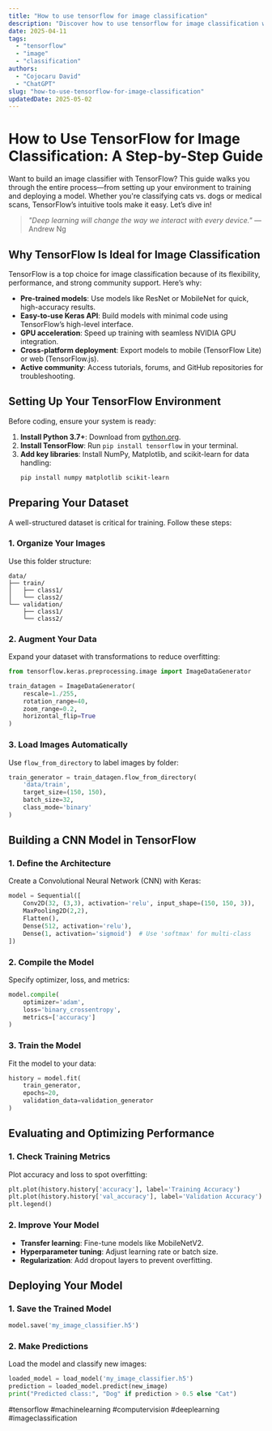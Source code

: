 ```yaml
---
title: "How to use tensorflow for image classification"
description: "Discover how to use tensorflow for image classification with this in-depth guide, providing actionable insights and practical tips to boost your knowledge and results."
date: 2025-04-11
tags:
  - "tensorflow"
  - "image"
  - "classification"
authors:
  - "Cojocaru David"
  - "ChatGPT"
slug: "how-to-use-tensorflow-for-image-classification"
updatedDate: 2025-05-02
---
```


# How to Use TensorFlow for Image Classification: A Step-by-Step Guide  

Want to build an image classifier with TensorFlow? This guide walks you through the entire process—from setting up your environment to training and deploying a model. Whether you're classifying cats vs. dogs or medical scans, TensorFlow’s intuitive tools make it easy. Let’s dive in!  

> *"Deep learning will change the way we interact with every device."* — Andrew Ng  

## Why TensorFlow Is Ideal for Image Classification  

TensorFlow is a top choice for image classification because of its flexibility, performance, and strong community support. Here’s why:  

- **Pre-trained models**: Use models like ResNet or MobileNet for quick, high-accuracy results.  
- **Easy-to-use Keras API**: Build models with minimal code using TensorFlow’s high-level interface.  
- **GPU acceleration**: Speed up training with seamless NVIDIA GPU integration.  
- **Cross-platform deployment**: Export models to mobile (TensorFlow Lite) or web (TensorFlow.js).  
- **Active community**: Access tutorials, forums, and GitHub repositories for troubleshooting.  

## Setting Up Your TensorFlow Environment  

Before coding, ensure your system is ready:  

1. **Install Python 3.7+**: Download from [python.org](https://www.python.org/).  
2. **Install TensorFlow**: Run `pip install tensorflow` in your terminal.  
3. **Add key libraries**: Install NumPy, Matplotlib, and scikit-learn for data handling:  
   ```bash  
   pip install numpy matplotlib scikit-learn  
   ```  

## Preparing Your Dataset  

A well-structured dataset is critical for training. Follow these steps:  

### 1. Organize Your Images  
Use this folder structure:  
```  
data/  
├── train/  
│   ├── class1/  
│   └── class2/  
└── validation/  
    ├── class1/  
    └── class2/  
```  

### 2. Augment Your Data  
Expand your dataset with transformations to reduce overfitting:  
```python  
from tensorflow.keras.preprocessing.image import ImageDataGenerator  

train_datagen = ImageDataGenerator(  
    rescale=1./255,  
    rotation_range=40,  
    zoom_range=0.2,  
    horizontal_flip=True  
)  
```  

### 3. Load Images Automatically  
Use `flow_from_directory` to label images by folder:  
```python  
train_generator = train_datagen.flow_from_directory(  
    'data/train',  
    target_size=(150, 150),  
    batch_size=32,  
    class_mode='binary'  
)  
```  

## Building a CNN Model in TensorFlow  

### 1. Define the Architecture  
Create a Convolutional Neural Network (CNN) with Keras:  
```python  
model = Sequential([  
    Conv2D(32, (3,3), activation='relu', input_shape=(150, 150, 3)),  
    MaxPooling2D(2,2),  
    Flatten(),  
    Dense(512, activation='relu'),  
    Dense(1, activation='sigmoid')  # Use 'softmax' for multi-class  
])  
```  

### 2. Compile the Model  
Specify optimizer, loss, and metrics:  
```python  
model.compile(  
    optimizer='adam',  
    loss='binary_crossentropy',  
    metrics=['accuracy']  
)  
```  

### 3. Train the Model  
Fit the model to your data:  
```python  
history = model.fit(  
    train_generator,  
    epochs=20,  
    validation_data=validation_generator  
)  
```  

## Evaluating and Optimizing Performance  

### 1. Check Training Metrics  
Plot accuracy and loss to spot overfitting:  
```python  
plt.plot(history.history['accuracy'], label='Training Accuracy')  
plt.plot(history.history['val_accuracy'], label='Validation Accuracy')  
plt.legend()  
```  

### 2. Improve Your Model  
- **Transfer learning**: Fine-tune models like MobileNetV2.  
- **Hyperparameter tuning**: Adjust learning rate or batch size.  
- **Regularization**: Add dropout layers to prevent overfitting.  

## Deploying Your Model  

### 1. Save the Trained Model  
```python  
model.save('my_image_classifier.h5')  
```  

### 2. Make Predictions  
Load the model and classify new images:  
```python  
loaded_model = load_model('my_image_classifier.h5')  
prediction = loaded_model.predict(new_image)  
print("Predicted class:", "Dog" if prediction > 0.5 else "Cat")  
```  

#tensorflow #machinelearning #computervision #deeplearning #imageclassification